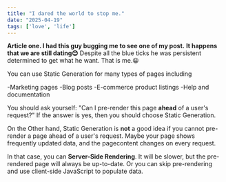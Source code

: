 ```yaml
---
title: "I dared the world to stop me."
date: "2025-04-19"
tags: ['love', 'life']
---
```

**Article one. I had this guy bugging me to see one of my post.**
**It happens that we are still dating😊**
Despite all the blue ticks he was persistent determined to get what he want. That is me.😀

You can use Static Generation for many types of pages including

-Marketing pages
-Blog posts
-E-commerce product listings
-Help and documentation

You should ask yourself: "Can I pre-render this page **ahead** of a user's request?" If the answer is yes, then you should choose Static Generation.

On the Other hand, Static Generation is **not** a good idea if you cannot pre-render a page ahead of a user's request. Maybe your page shows frequently updated data, and the pagecontent changes on every request.

In that case, you can **Server-Side Rendering**. It will be slower, but the pre-rendered page will always be up-to-date. Or you can skip pre-rendering and use client-side JavaScript to populate data.
